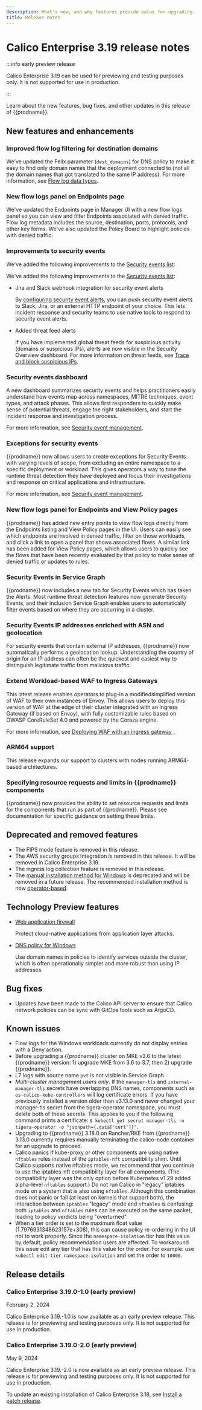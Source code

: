 ```yaml
---
description: What's new, and why features provide value for upgrading.
title: Release notes
---
```


# Calico Enterprise 3.19 release notes

:::info early preview release

Calico Enterprise 3.19 can be used for previewing and testing purposes only.
It is not supported for use in production.

:::

Learn about the new features, bug fixes, and other updates in this release of {{prodname}}.

## New features and enhancements

### Improved flow log filtering for destination domains

We’ve updated the Felix parameter (`dest_domains`) for DNS policy to make it easy to find only domain names that the deployment connected to (not all the domain names that got translated to the same IP address).
For more information, see [Flow log data types](../visibility/elastic/flow/datatypes.mdx).

### New flow logs panel on Endpoints page

We've updated the Endpoints page in Manager UI with a new flow logs panel so you can view and filter Endpoints associated with denied traffic. Flow log metadata includes the source, destination, ports, protocols, and other key forms. We've also updated the Policy Board to highlight policies with denied traffic.

### Improvements to security events

We've added the following improvements to the [Security events list](../threat/security-event-management):

We've added the following improvements to the [Security events list](../threat/security-event-management):

- Jira and Slack webhook integration for security event alerts

  By [configuring security event alerts](../threat/configuring-webhooks), you can push security event alerts to Slack, Jira, or an external HTTP endpoint of your choice.
  This lets incident response and security teams to use native tools to respond to security event alerts.

- Added threat feed alerts

  If you have implemented global threat feeds for suspicious activity (domains or suspicious IPs), alerts are now visible in the Security Overview dashboard.
  For more information on threat feeds, see [Trace and block suspicious IPs](../threat/suspicious-ips).

### Security events dashboard

A new dashboard summarizes security events and helps practitioners easily understand how events map across namespaces, MITRE techniques, event types, and attack phases. This allows first responders to quickly make sense of potential threats, engage the right stakeholders, and start the incident response and investigation process.

For more information, see [Security event management](../threat/security-event-management.mdx).

### Exceptions for security events

{{prodname}} now allows users to create exceptions for Security Events with varying levels of scope, from excluding an entire namespace to a specific deployment or workload. This gives operators a way to tune the runtime threat detection they have deployed and focus their investigations and response on critical applications and infrastructure.

For more information, see [Security event management](../threat/security-event-management.mdx).

### New flow logs panel for Endpoints and View Policy pages

{{prodname}} has added new entry points to view flow logs directly from the Endpoints listing and View Policy pages in the UI.
Users can easily see which endpoints are involved in denied traffic, filter on those workloads, and click a link to open a panel that shows associated flows.
A similar link has been added for View Policy pages, which allows users to quickly see the flows that have been recently evaluated by that policy to make sense of denied traffic or updates to rules.

### Security Events in Service Graph

{{prodname}} now includes a new tab for Security Events which has taken the Alerts. Most runtime threat detection features now generate Security Events, and their inclusion Service Graph enables users to automatically filter events based on where they are occurring in a cluster.

### Security Events IP addresses enriched with ASN and geolocation

For security events that contain external IP addresses, {{prodname}} now automatically performs a geolocation lookup. Understanding the country of origin for an IP address can often be the quickest and easiest way to distinguish legitimate traffic from malicious traffic.

### Extend Workload-based WAF to Ingress Gateways

This latest release enables operators to plug-in a modifiedsimplified version of WAF to their own instances of Envoy.
This allows users to deploy this version of WAF at the edge of their cluster integrated with an Ingress Gateway (if based on Envoy), with fully customizable rules based on OWASP CoreRuleSet 4.0 and powered by the Coraza engine.

For more information, see [Deploying WAF with an ingress gateway ](../threat/deploying-waf-ingress-gateway.mdx).

### ARM64 support

This release expands our support to clusters with nodes running ARM64-based architectures.

### Specifying resource requests and limits in {{prodname}} components

{{prodname}} now provides the ability to set resource requests and limits for the components that run as part of {{prodname}}. Please see documentation for specific guidance on setting these limits.

## Deprecated and removed features

* The FIPS mode feature is removed in this release.
* The AWS security groups integration is removed in this release.
  It will be removed in Calico Enterprise 3.19.
* The ingress log collection feature is removed in this release.
* The [manual installation method for Windows](../getting-started/install-on-clusters/windows-calico/manual-install/) is deprecated and will be removed in a future release.
  The recommended installation method is now [operator-based](../getting-started/install-on-clusters/windows-calico/operator).

## Technology Preview features

- [Web application firewall](../threat/web-application-firewall)

   Protect cloud-native applications from application layer attacks.

- [DNS policy for Windows](../getting-started/install-on-clusters/windows-calico/limitations#dns-policy-limitations)

   Use domain names in policies to identify services outside the cluster, which is often operationally simpler and more robust than using IP addresses.


## Bug fixes

* Updates have been made to the Calico API server to ensure that Calico network policies can be sync with GitOps tools such as ArgoCD.


## Known issues

* Flow logs for the Windows workloads currently do not display entries with a Deny action.
* Before upgrading a {{prodname}} cluster on MKE v3.6 to the latest {{prodname}} version: 1) upgrade MKE from 3.6 to 3.7, then 2) upgrade {{prodname}}.
* L7 logs with source name `pvt` is not visible in Service Graph.
* *Multi-cluster management users only*. If the `manager-tls` and `internal-manager-tls` secrets have overlapping DNS names, components such as `es-calico-kube-controllers` will log certificate errors. If you have previously installed a version older than v3.13.0 and never changed your manager-tls secret from the tigera-operator namespace, you must delete both of these secrets. This applies to you if the following command prints a certificate: `$ kubectl get secret manager-tls -n tigera-operator -o "jsonpath={.data['cert']}"`.
* Upgrading to {{prodname}} 3.18.0 on Rancher/RKE from {{prodname}} 3.13.0 currently requires manually terminating the calico-node container for an upgrade to proceed.
* Calico panics if kube-proxy or other components are using native `nftables` rules instead of the `iptables-nft` compatibility shim. Until Calico supports native nftables mode, we recommend that you continue to use the iptables-nft compatibility layer for all components. (The compatibility layer was the only option before Kubernetes v1.29 added alpha-level `nftables` support.) Do not run Calico in "legacy" iptables mode on a system that is also using `nftables`. Although this combination does not panic or fail (at least on kernels that support both), the interaction between `iptables` "legacy" mode and `nftables` is confusing: both `iptables` and `nftables` rules can be executed on the same packet, leading to policy verdicts being "overturned".
* When a tier order is set to the maximum float value (1.7976931348623157e+308), this can cause policy re-ordering in the UI not to work properly. Since the `namespace-isolation` tier has this value by default, policy recommendation users are affected. To workaround this issue edit any tier that has this value for the order. For example: use `kubectl edit tier namespace-isolation` and set the order to `10000`.

## Release details

### Calico Enterprise 3.19.0-1.0 (early preview)

February 2, 2024

Calico Enterprise 3.19.-1.0 is now available as an early preview release.
This release is for previewing and testing purposes only.
It is not supported for use in production.

### Calico Enterprise 3.19.0-2.0 (early preview)

May 9, 2024

Calico Enterprise 3.19.-2.0 is now available as an early preview release.
This release is for previewing and testing purposes only.
It is not supported for use in production.

To update an existing installation of Calico Enterprise 3.18, see [Install a patch release](../getting-started/manifest-archive.mdx).

